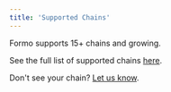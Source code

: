 ```yaml
---
title: 'Supported Chains'
---
```


Formo supports 15+ chains and growing.

See the full list of supported chains [here](https://help.formo.so/en/articles/9965115-list-of-supported-chains).

Don't see your chain? [Let us know](mailto:support@formo.so).